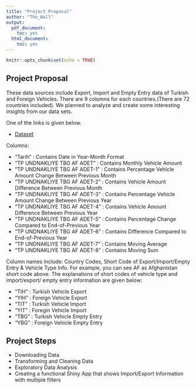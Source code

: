 ```yaml
---
title: "Project Proposal"
author: "The_Wall"
output:
  pdf_document:
    toc: yes
  html_document:
    toc: yes
---
```


```r
knitr::opts_chunk$set(echo = TRUE)
```

## Project Proposal

These data sources include Export, Import and Empty Entry data of Turkish and Foreign Vehicles. There are 9 columns for each countries.(There are 72 countries included). We planned to analyze and create some interesting insights from our data sets.  


One of the links is given below. \

- [Dataset](https://evds2.tcmb.gov.tr/index.php?/evds/serieMarket/collapse_19/5100/DataGroup/english/bie_undnakliyetih/)

Columns:

- "Tarih"                        : Contains Date in Year-Month Format
- "TP UNDNAKLIYE TBG AF ADET"    : Contains Monthly Vehicle Amount
- "TP UNDNAKLIYE TBG AF ADET-1"  : Contains Percentage Vehicle Amount Change Between Previous Month 
- "TP UNDNAKLIYE TBG AF ADET-2"  : Contains Vehicle Amount Difference Between Previous Month
- "TP UNDNAKLIYE TBG AF ADET-3"  : Contains Percentage Vehicle Amount Change Between Previous Year
- "TP UNDNAKLIYE TBG AF ADET-4"  : Contains Vehicle Amount Difference Between Previous Year
- "TP UNDNAKLIYE TBG AF ADET-5"  : Contains Percentage Change Compared to End-of-Previous Year
- "TP UNDNAKLIYE TBG AF ADET-6"  : Contains Difference Compared to End-of-Previous Year
- "TP UNDNAKLIYE TBG AF ADET-7"  : Contains Moving Average
- "TP UNDNAKLIYE TBG AF ADET-8"  : Contains Moving Sum

Column names include: Country Codes, Short Code of Export/Import/Empty Entry & Vehicle Type Info. 
For example, you can see AF as Afghanistan short code above. The explanations of short codes of 
vehicle type and import/export/ empty entry information are given below:

- "TIH" : Turkish Vehicle Export
- "YIH" : Foreign Vehicle Export
- "TIT" : Turkish Vehicle Import
- "YIT" : Foregin Vehicle Import
- "TBG" : Turkish Vehicle Empty Entry
- "YBG" : Foreign Vehicle Empty Entry



## Project Steps

- Downloading Data
- Transforming and Cleaning Data
- Exploratory Data Analysis
- Creating a functional Shiny App that shows Import/Export Information with multiple filters



